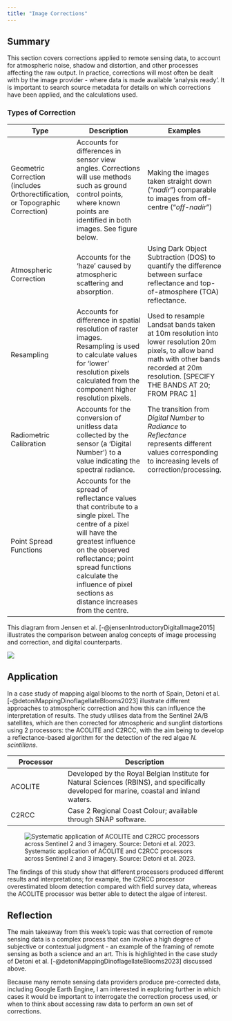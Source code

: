 ```yaml
---
title: "Image Corrections"
---
```


## Summary {#sec-week3summary}

This section covers corrections applied to remote sensing data, to account for atmospheric noise, shadow and distortion, and other processes affecting the raw output. In practice, corrections will most often be dealt with by the image provider - where data is made available 'analysis ready'. It is important to search source metadata for details on which corrections have been applied, and the calculations used.

### Types of Correction

| Type                                                                           | Description                                                                                                                                                                                                                                                                  | Examples                                                                                                                                                                                          |
|------------------|-------------------------------|-----------------------|
| Geometric Correction (includes Orthorectification, or Topographic Correction)  | Accounts for differences in sensor view angles. Corrections will use methods such as ground control points, where known points are identified in both images. See figure below.                                                                                              | Making the images taken straight down ("*nadir*") comparable to images from off-centre ("*off-nadir*")                                                                                            |
| Atmospheric Correction                                                         | Accounts for the 'haze' caused by atmospheric scattering and absorption.                                                                                                                                                                                                     | Using Dark Object Subtraction (DOS) to quantify the difference between surface reflectance and top-of-atmosphere (TOA) reflectance.                                                               |
| Resampling                                                                     | Accounts for difference in spatial resolution of raster images. Resampling is used to calculate values for 'lower' resolution pixels calculated from the component higher resolution pixels.                                                                                 | Used to resample Landsat bands taken at 10m resolution into lower resolution 20m pixels, to allow band math with other bands recorded at 20m resolution. \[SPECIFY THE BANDS AT 20; FROM PRAC 1\] |
| Radiometric Calibration                                                        | Accounts for the conversion of unitless data collected by the sensor (a 'Digital Number') to a value indicating the spectral radiance.                                                                                                                                       | The transition from *Digital Number* to *Radiance* to *Reflectance* represents different values corresponding to increasing levels of correction/processing.                                      |
| Point Spread Functions                                                         | Accounts for the spread of reflectance values that contribute to a single pixel. The centre of a pixel will have the greatest influence on the observed reflectance; point spread functions calculate the influence of pixel sections as distance increases from the centre. |                                                                                                                                                                                                   |

This diagram from Jensen et al. [-@jensenIntroductoryDigitalImage2015] illustrates the comparison between analog concepts of image processing and correction, and digital counterparts.

![](img/week3-jensen.png)

## Application {#sec-week3application}

In a case study of mapping algal blooms to the north of Spain, Detoni et al. [-@detoniMappingDinoflagellateBlooms2023] illustrate different approaches to atmospheric correction and how this can influence the interpretation of results. The study utilises data from the Sentinel 2A/B satellites, which are then corrected for atmospheric and sunglint distortions using 2 processors: the ACOLITE and C2RCC, with the aim being to develop a reflectance-based algorithm for the detection of the red algae *N. scintillans*.

| Processor | Description                                                                                                                               |
|------------------------|------------------------------------------------------------------|
| ACOLITE   | Developed by the Royal Belgian Institute for Natural Sciences (RBINS), and specifically developed for marine, coastal and inland waters.  |
| C2RCC     | Case 2 Regional Coast Colour; available through SNAP software.                                                                            |

![Systematic application of ACOLITE and C2RCC processors across Sentinel 2 and 3 imagery. Source: Detoni et al. 2023.](img/week3-table.png)

The findings of this study show that different processors produced different results and interpretations; for example, the C2RCC processor overestimated bloom detection compared with field survey data, whereas the ACOLITE processor was better able to detect the algae of interest.

## Reflection {#sec-week3reflection}

The main takeaway from this week's topic was that correction of remote sensing data is a complex process that can involve a high degree of subjective or contextual judgment - an example of the framing of remote sensing as both a science and an art. This is highlighted in the case study of Detoni et al. [-@detoniMappingDinoflagellateBlooms2023] discussed above.

Because many remote sensing data providers produce pre-corrected data, including Google Earth Engine, I am interested in exploring further in which cases it would be important to interrogate the correction process used, or when to think about accessing raw data to perform an own set of corrections.
